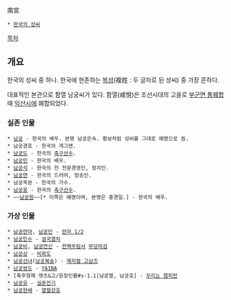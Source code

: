 南宮

 * [[한국의 성씨]]
[[목차]]
== 개요 ==
한국의 성씨 중 하나. 한국에 현존하는 [[복성]](複姓 : 두 글자로 된 성씨) 중 가장 흔하다.

대표적인 본관으로 함열 남궁씨가 있다. 함열(咸悅)은 조선시대의 고을로 [[부군면 통폐합]] 때 [[익산시]]에 폐합되었다.

=== 실존 인물 ===
 * [[남궁]] - 한국의 배우. 본명 남궁은숙. 황보처럼 성씨를 그대로 예명으로 씀.
 * 남궁경호 - 한국의 개그맨.
 * [[남궁도]] - 한국의 [[축구]]선수.
 * [[남궁민]] - 한국의 배우.
 * [[남궁석]] - 한국의 전 전문경영인, 정치인.
 * [[남궁연]] - 한국의 드러머, 방송인.
 * 남궁옥분 - 한국의 가수.
 * [[남궁웅]] - 한국의 [[축구]]선수.
 * ~~[[남궁원]]~~[* 이쪽은 예명이며, 본명은 홍경일.] - 한국의 배우.

=== 가상 인물 ===
 * [[사오토메 란마|남궁란마]], [[사오토메 겐마|남궁민]] - [[란마 1/2]]
 * [[남궁민수]] - [[설국열차]] 
 * [[남궁비]], [[남궁연신]] - [[한백무림서]] [[무당마검]]
 * [[남궁상]] - [[비뢰도]]
 * [[남궁선녀]]([[남궁복숭]]) - [[매지컬 고삼즈]]
 * [[남궁쌍도]] - [[YAIBA]]
 * [폭주형제 렛츠&고/등장인물#s-1.1|남궁열, 남궁호] - [[우리는 챔피언]]
 * [[남궁유]] - [[실혼전기]]
 * [[남궁현배]] - [[열혈강호]]
